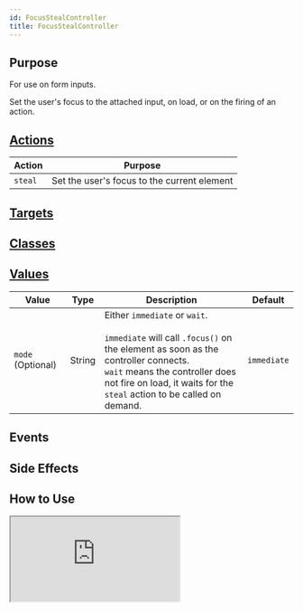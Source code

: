 ```yaml
---
id: FocusStealController
title: FocusStealController
---
```




## Purpose

For use on form inputs.

Set the user's focus to the attached input, on load, or on the firing of an action.


## [Actions](https://stimulus.hotwire.dev/reference/actions)

| Action  | Purpose                                     |
|---------|---------------------------------------------|
| `steal` | Set the user's focus to the current element |

## [Targets](https://stimulus.hotwire.dev/reference/targets)
<NoTargets/>

## [Classes](https://stimulus.hotwire.dev/reference/classes)
<NoClasses/>

## [Values](https://stimulus.hotwire.dev/reference/values)

| Value             | Type   | Description                                                                                                                                                                                                                                | Default     |
|-------------------|--------|--------------------------------------------------------------------------------------------------------------------------------------------------------------------------------------------------------------------------------------------|-------------|
| `mode` (Optional) | String | Either `immediate` or `wait`. <br/><br/>`immediate` will call `.focus()` on the element as soon as the controller connects.<br/>`wait` means the controller does not fire on load, it waits for the `steal` action to be called on demand. | `immediate` |


## Events
<NoEvents/>


## Side Effects
<NoSideEffects/>

## How to Use


<iframe
  src="https://stimulus-library.netlify.app/controllers/focus_steal_controller.html"
  style={{width: "100%", height: "500px", border: "0", borderRadius: "4px", overflow: "hidden"}}
  sandbox="allow-forms allow-modals allow-popups allow-presentation allow-same-origin allow-scripts"
/>


